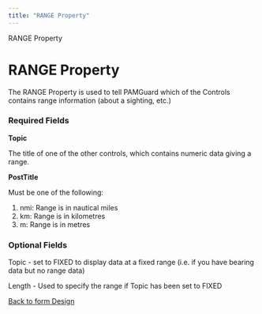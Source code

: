 ```yaml
---
title: "RANGE Property"
---
```

 RANGE Property  

RANGE Property
==============

The RANGE Property is used to tell PAMGuard which of the Controls contains range information (about a sighting, etc.)

### Required Fields

**Topic**

The title of one of the other controls, which contains numeric data giving a range.

**PostTitle**

Must be one of the following:

1.  nmi: Range is in nautical miles
2.  km: Range is in kilometres
3.  m: Range is in metres

### Optional Fields

Topic - set to FIXED to display data at a fixed range (i.e. if you have bearing data but no range data)

Length - Used to specify the range if Topic has been set to FIXED

  
  

[Back to form Design](./designingForms.html)